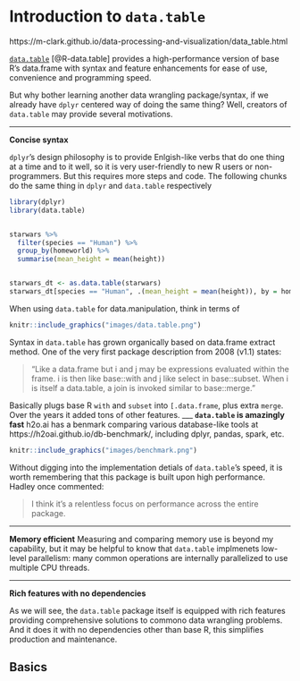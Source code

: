 
   



# Introduction to `data.table`

https://m-clark.github.io/data-processing-and-visualization/data_table.html   

[`data.table`](https://rdatatable.gitlab.io/data.table/) [@R-data.table] provides a high-performance version of base R's data.frame with syntax and feature enhancements for ease of use, convenience and programming speed.   

But why bother learning another data wrangling package/syntax, if we already have `dplyr` centered way of doing the same thing? Well, creators of `data.table` may provide several motivations.    

___
**Concise syntax**  

`dplyr`'s design philosophy is to provide Enlgish-like verbs that do one thing at a time and to it well, so it is very user-friendly to new R users or non-programmers. But this requires more steps and code. The following chunks do the same thing in `dplyr` and `data.table` respectively

```r
library(dplyr)
library(data.table)


starwars %>% 
  filter(species == "Human") %>% 
  group_by(homeworld) %>% 
  summarise(mean_height = mean(height))


starwars_dt <- as.data.table(starwars)
starwars_dt[species == "Human", .(mean_height = mean(height)), by = homeworld]
```

When using `data.table` for data.manipulation, think in terms of 
```r
knitr::include_graphics("images/data.table.png")
```

Syntax in `data.table` has grown organically based on data.frame extract method. One of the very first package description from 2008 (v1.1) states:

> "Like a data.frame but i and j may be expressions evaluated within the frame. i is then like base::with and j like select in base::subset. When i is itself a data.table, a join is invoked similar to base::merge."

Basically plugs base R `with` and `subset` into `[.data.frame`, plus extra `merge`. Over the years it added tons of other features.
___
**`data.table` is amazingly fast**
h2o.ai has a benmark comparing various database-like tools at https://h2oai.github.io/db-benchmark/, including dplyr, pandas, spark, etc. 

```r
knitr::include_graphics("images/benchmark.png")
```

Without digging into the implementation detials of `data.table`'s speed, it is worth remembering that this package is built upon high performance. Hadley once commented: 

> I think it’s a relentless focus on performance across the entire package.

___
**Memory efficient**
Measuring and comparing memory use is beyond my capability, but it may be helpful to know that `data.table` implmenets low-level parallelism: many common operations are internally parallelized to use multiple CPU threads.  



___
**Rich features with no dependencies**

As we will see, the `data.table` package itself is equipped with rich features providing comprehensive solutions to commono data wrangling problems. And it does it with no dependencies other than base R, this simplifies production and maintenance.  



## Basics









